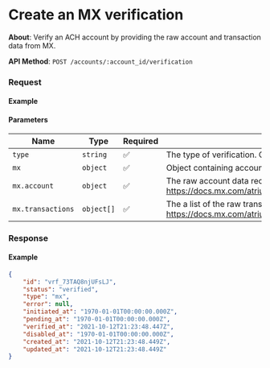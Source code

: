 
# Create an MX verification

**About**: Verify an ACH account by providing the raw account and transaction data from MX.

**API Method**: `POST /accounts/:account_id/verification`

### Request

#### Example
<VerificationCreateMX />

#### Parameters

| Name              | Type       | Required | Description                                              |
|-------------------|------------|----------|----------------------------------------------------------|
| `type`            | `string`   | ✅        | The type of verification. Option for MX: `mx`.           |
| `mx`              | `object`   | ✅        | Object containing account data from MX.                  |
| `mx.account`     | `object`   | ✅        | The raw account data received from MX. See https://docs.mx.com/atrium#endpoints_accounts_read_account                   |
| `mx.transactions` | `object[]` | ✅        | The a list of the raw transaction data received from MX. See https://docs.mx.com/atrium#endpoints_accounts_list_account_transactions |

### Response

#### Example
```json
{
    "id": "vrf_73TAQ8njUFsLJ",
    "status": "verified",
    "type": "mx",
    "error": null,
    "initiated_at": "1970-01-01T00:00:00.000Z",
    "pending_at": "1970-01-01T00:00:00.000Z",
    "verified_at": "2021-10-12T21:23:48.447Z",
    "disabled_at": "1970-01-01T00:00:00.000Z",
    "created_at": "2021-10-12T21:23:48.449Z",
    "updated_at": "2021-10-12T21:23:48.449Z"
}
```
